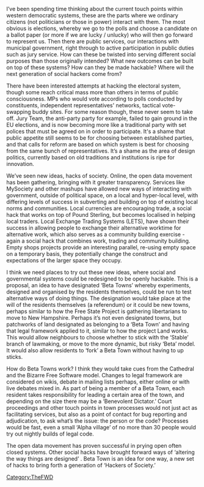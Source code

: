 {{TheFWD header}}{{DISPLAYTITLE:77. Hacking Society and a Proposal for Beta Towns - Andy Broomfield}}
I’ve been spending time thinking about the current touch points within western democratic systems, these are the parts where we ordinary citizens (not politicians or those in power) interact with them. The most obvious is elections, whereby we go to the polls and choose a candidate on a ballot paper (or more if we are lucky / unlucky) who will then go forward to represent us. Then there are public services, our interactions with municipal government, right through to active  participation in public duties such as jury service. How can these be twisted into serving different social purposes than those originally intended? What new outcomes can be built on top of these systems? How can they be made hackable? Where will the next generation of social hackers come from?

There have been interested attempts at hacking the electoral system, though some reach critical mass more than others in terms of public consciousness. MPs who would vote according to polls conducted by constituents, independent representatives' networks, tactical vote-swapping buddy sites. For some reason though, these never seem to take off. Jury Team, the anti-party party for example, failed to gain ground in the EU elections, and is now becoming more like a traditional party with set polices that must be agreed on in order to participate. It's a shame that public appetite still seems to be for choosing between established parties, and that calls for reform are based on which system is best for choosing from the same bunch of representatives. It’s a shame as the area of design politics, currently based on old traditions and institutions is ripe for innovation.

We’ve seen new ideas, hacks of society. Online, the open data movement has been gathering, bringing with it greater transparency. Services like MySociety and other mashups have allowed new ways of interacting with government, outside of political space, on a local and hyper-local level, with differing levels of success in subverting and building on top of existing local norms and communities. Local currencies  are encouraging trade, a social hack that works on top of Pound Sterling, but becomes localised in helping local traders. Local Exchange Trading Systems (LETS), have shown their success in allowing people to exchange their alternative worktime for alternative work, which also serves as a community building exercise - again a social hack that combines work, trading and community building. Empty shops projects provide an interesting parallel, re-using empty space on a temporary basis, they potentially change the construct and expectations of the larger space they occupy.

I think we need places to try out these new ideas, where social and governmental systems could be redesigned to be openly hackable. This is a proposal, an idea to have designated ‘Beta Towns’ whereby experiments, designed and organised by the residents themselves, could be run to test alternative ways of doing things. The designation would take place at the will of the residents themselves (a referendum) or it could be new towns, perhaps similar to how the Free State Project is gathering libertarians to move to New Hampshire. Perhaps it’s not even designated towns, but patchworks of land designated as belonging to a ‘Beta Town’ and having that legal framework applied to it, similar to how the project Land works. This would allow neighbours to choose whether to stick with the ‘Stable’ branch of lawmaking, or move to the more dynamic, but risky ‘Beta’ model. It would also allow residents to ‘fork’ a Beta Town without having to up sticks.

How do Beta Towns work? I think they would take cues from the Cathedral and the Bizarre Free Software model. Changes to legal framework are considered on wikis, debate in mailing lists perhaps, either online or with live debates mixed in. As part of being a member of a Beta Town, each resident takes responsibility for leading a certain area of the town, and depending on the size there may be a ‘Benevolent Dictator.’  Court proceedings and other touch points in town processes would not just act as facilitating services, but also as a point of contact for bug reporting and adjudication, to ask what’s the issue: the person or the code? Processes would be fast, even a small ‘Alpha village’ of no more than 30 people would try out nightly builds of legal code.

The open data movement has proven successful in prying open often closed systems. Other social hacks have brought forward ways of ‘altering the way things are designed’ . Beta Town is an idea for one way, a new set of hacks to bring forth a generation of ‘Hackers of Society.’

{{TheFWD references}}

[[Category:TheFWD]]